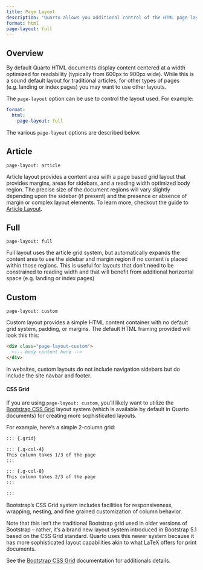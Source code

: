 ```yaml
---
title: Page Layout
description: "Quarto allows you additional control of the HTML page layout."
format: html
page-layout: full
---
```


## Overview

By default Quarto HTML documents display content centered at a width optimized for readability (typically from 600px to 900px wide). While this is a sound default layout for traditional articles, for other types of pages (e.g. landing or index pages) you may want to use other layouts.

The `page-layout` option can be use to control the layout used. For example:

``` yaml
format: 
  html:
    page-layout: full
```

The various `page-layout` options are described below.

## Article

```
page-layout: article
```

Article layout provides a content area with a page based grid layout that provides margins, areas for sidebars, and a reading width optimized body region. The precise size of the document regions will vary slightly depending upon the sidebar (if present) and the presence or absence of margin or complex layout elements. To learn more, checkout the guide to [Article Layout](../authoring/article-layout.qmd).

## Full

```
page-layout: full
```

Full layout uses the article grid system, but automatically expands the content area to use the sidebar and margin region if no content is placed within those regions. This is useful for layouts that don't need to be constrained to reading width and that will benefit from additional horizontal space (e.g. landing or index pages)

## Custom

```
page-layout: custom
```

Custom layout provides a simple HTML content container with no default grid system, padding, or margins. The default HTML framing provided will look this this:

``` html
<div class="page-layout-custom">
  <!-- body content here -->
</div>
```

In websites, custom layouts do not include navigation sidebars but do include the site navbar and footer.

#### CSS Grid

If you are using `page-layout: custom`, you'll likely want to utilize the [Bootstrap CSS Grid](https://getbootstrap.com/docs/5.1/layout/css-grid/) layout system (which is available by default in Quarto documents) for creating more sophisticated layouts.

For example, here's a simple 2-column grid:

```markdown
::: {.grid}

::: {.g-col-4}
This column takes 1/3 of the page
:::

::: {.g-col-8}
This column takes 2/3 of the page
:::

:::
```

Bootstrap's CSS Grid system includes facilities for responsiveness, wrapping, nesting, and fine grained customization of column behavior. 

Note that this isn't the traditional Bootstrap grid used in older versions of Bootstrap -- rather, it's a brand new layout system introduced in Bootstrap 5.1 based on the CSS Grid standard. Quarto uses this newer system because it has more sophisticated layout capabilities akin to what LaTeX offers for print documents. 

See the [Bootstrap CSS Grid](https://getbootstrap.com/docs/5.1/layout/css-grid/) documentation for additionals details.

